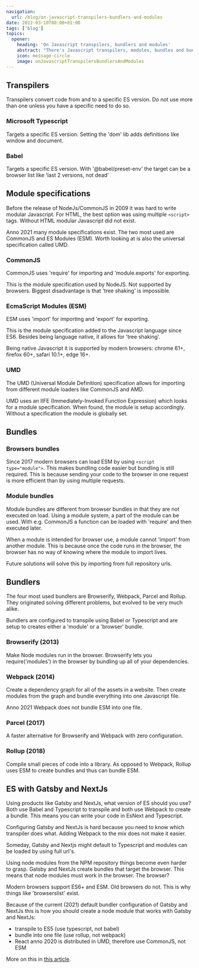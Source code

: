 ```yaml
---
navigation:
  url: /blog/on-javascript-transpilers-bundlers-and-modules
date: 2022-03-10T00:00+01:00
tags: ['blog']
topics:
  opener:
    heading: 'On Javascript transpilers, bundlers and modules'
    abstract: "There's Javascript transpilers, modules, bundles and bundlers. This is a brief overview of all of these."
    icon: message-circle
    image: onJavascriptTranspilersBundlersAndModules
---
```


## Transpilers

Transpilers convert code from and to a specific ES version. Do not use more than
one unless you have a specific need to do so.

### Microsoft Typescript

Targets a specific ES version. Setting the 'dom' lib adds definitions like
window and document.

### Babel

Targets a specific ES version. With '@babel/preset-env' the target can be a
browser list like 'last 2 versions, not dead'

## Module specifications

Before the release of NodeJs/CommonJS in 2009 it was hard to write modular
Javascript. For HTML, the best option was using multiple `<script>` tags.
Without HTML modular Javascript did not exist.

Anno 2021 many module specifications exist. The two most used are CommonJS and
ES Modules (ESM). Worth looking at is also the universal specification called
UMD.

### CommonJS

CommonJS uses 'require' for importing and 'module.exports' for exporting.

This is the module specification used by NodeJS. Not supported by browsers.
Biggest disadvantage is that 'tree shaking' is impossible.

### EcmaScript Modules (ESM)

ESM uses 'import' for importing and 'export' for exporting.

This is the module specification added to the Javascript language since ES6\.
Besides being language native, it allows for 'tree shaking'.

Being native Javascript it is supported by modern browsers: chrome 61+, firefox
60+, safari 10.1+, edge 16+.

### UMD

The UMD (Universal Module Definition) specification allows for importing from
different module loaders like CommonJS and AMD.

UMD uses an IIFE (Immediately-Invoked Function Expression) which looks for a
module specification. When found, the module is setup accordingly. Without a
specification the module is globally set.

## Bundles

### Browsers bundles

Since 2017 modern browsers can load ESM by using `<script type="module">`. This
makes bundling code easier but bundling is still required. This is because
sending your code to the browser in one request is more efficient than by using
multiple requests.

### Module bundles

Module bundles are different from browser bundles in that they are not executed
on load. Using a module system, a part of the module can be used. With e.g.
CommonJS a function can be loaded with 'require' and then executed later.

When a module is intended for browser use, a module cannot 'import' from another
module. This is because once the code runs in the browser, the browser has no
way of knowing where the module to import lives.

Future solutions will solve this by importing from full repository urls.

## Bundlers

The four most used bundlers are Browserify, Webpack, Parcel and Rollup. They
originated solving different problems, but evolved to be very much alike.

Bundlers are configured to transpile using Babel or Typescript and are setup to
creates either a 'module' or a 'browser' bundle.

### Browserify (2013)

Make Node modules run in the browser. Browserify lets you require('modules') in
the browser by bundling up all of your dependencies.

### Webpack (2014)

Create a dependency graph for all of the assets in a website. Then create
modules from the graph and bundle everything into one Javascript file.

Anno 2021 Webpack does not bundle ESM into one file.

### Parcel (2017)

A faster alternative for Browserify and Webpack with zero configuration.

### Rollup (2018)

Compile small pieces of code into a library. As opposed to Webpack, Rollup uses
ESM to create bundles and thus can bundle ESM.

## ES with Gatsby and NextJs

Using products like Gatsby and NextJs, what version of ES should you use? Both
use Babel and Typescript to transpile and both use Webpack to create a bundle.
This means you can write your code in EsNext and Typescript.

Configuring Gatsby and NextJs is hard because you need to know which transpiler
does what. Adding Webpack to the mix does not make it easier.

Someday, Gatsby and Nextjs might default to Typescript and modules can be loaded
by using full url's. 

Using node modules from the NPM repository things become even harder to grasp.
Gatsby and NextJs create bundles that target the browser. This means that node
modules must work in the browser. The browser?

Modern browsers support ES6+ and ESM. Old browsers do not. This is why things
like 'browserslist' exist.

Because of the current (2021) default bundler configuration of Gatsby and NextJs
this is how you should create a node module that works with Gatsby and NextJs:

* transpile to ES5 (use typescript, not babel)
* bundle into one file (use rollup, not webpack)
* React anno 2020 is distributed in UMD, therefore use CommonJS, not ESM

More on this in [this
article](https://medium.com/disdj/react-jsx-es-module-imports-dynamic-too-in-browser-without-webpack-9cf39520f20f).

